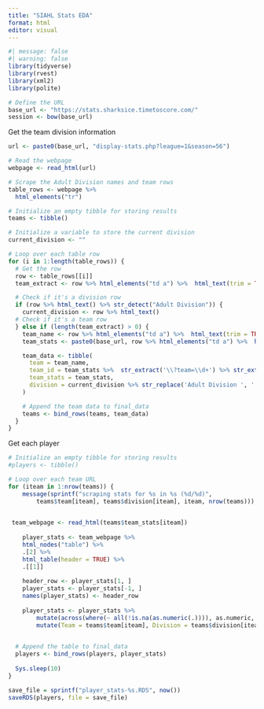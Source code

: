 ```yaml
---
title: "SIAHL Stats EDA"
format: html
editor: visual
---
```


```r
#| message: false
#| warning: false
library(tidyverse)
library(rvest)
library(xml2)
library(polite)
```

```r
# Define the URL
base_url <- "https://stats.sharksice.timetoscore.com/"
session <- bow(base_url)
```

Get the team division information

```r
url <- paste0(base_url, "display-stats.php?league=1&season=56")

# Read the webpage
webpage <- read_html(url)

# Scrape the Adult Division names and team rows
table_rows <- webpage %>%
  html_elements("tr") 

# Initialize an empty tibble for storing results
teams <- tibble()

# Initialize a variable to store the current division
current_division <- ""

# Loop over each table row
for (i in 1:length(table_rows)) {
  # Get the row
  row <- table_rows[[i]]
  team_extract <- row %>% html_elements("td a") %>%  html_text(trim = TRUE)

  # Check if it's a division row
  if (row %>% html_text() %>% str_detect("Adult Division")) {
    current_division <- row %>% html_text()
  # Check if it's a team row
  } else if (length(team_extract) > 0) {
    team_name <- row %>% html_elements("td a") %>%  html_text(trim = TRUE)
    team_stats <- paste0(base_url, row %>% html_elements("td a") %>%  html_attr("href"))

    team_data <- tibble(
      team = team_name,
      team_id = team_stats %>%  str_extract('\\?team=\\d+') %>% str_extract('\\d+'),
      team_stats = team_stats,
      division = current_division %>% str_replace('Adult Division ', '')
    )

    # Append the team data to final_data
    teams <- bind_rows(teams, team_data)
  }
}
```

Get each player

```r
# Initialize an empty tibble for storing results
#players <- tibble()

# Loop over each team URL
for (iteam in 1:nrow(teams)) {
    message(sprintf("scraping stats for %s in %s (%d/%d)", 
        teams$team[iteam], teams$division[iteam], iteam, nrow(teams)))
  

 team_webpage <- read_html(teams$team_stats[iteam])
  
    player_stats <- team_webpage %>%
    html_nodes("table") %>%
    .[2] %>%
    html_table(header = TRUE) %>%
    .[[1]] 
    
    header_row <- player_stats[1, ]
    player_stats <- player_stats[-1, ]
    names(player_stats) <- header_row
    
    player_stats <- player_stats %>% 
        mutate(across(where(~ all(!is.na(as.numeric(.)))), as.numeric, .names = "{.col}")) %>% 
        mutate(Team = teams$team[iteam], Division = teams$division[iteam])

  
  # Append the table to final_data
  players <- bind_rows(players, player_stats)
  
  Sys.sleep(10)
}

save_file = sprintf("player_stats-%s.RDS", now())
saveRDS(players, file = save_file)
```
